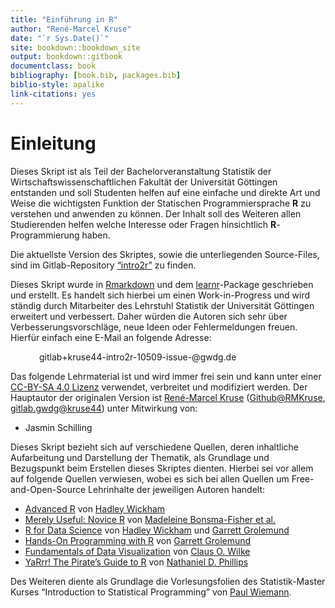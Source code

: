 --- 
title: "Einführung in R"
author: "René-Marcel Kruse"
date: "`r Sys.Date()`"
site: bookdown::bookdown_site
output: bookdown::gitbook
documentclass: book
bibliography: [book.bib, packages.bib]
biblio-style: apalike
link-citations: yes
---


# Einleitung {-}

Dieses Skript ist als Teil der Bachelorveranstaltung Statistik der Wirtschaftswissenschaftlichen Fakultät der Universität Göttingen entstanden und soll Studenten helfen auf eine einfache und direkte Art und Weise die wichtigsten Funktion der Statischen Programmiersprache **R** zu verstehen und anwenden zu können. Der Inhalt soll des Weiteren allen Studierenden helfen welche Interesse oder Fragen hinsichtlich **R**-Programmierung haben.

Die aktuellste Version des Skriptes, sowie die unterliegenden Source-Files, sind im Gitlab-Repository ["intro2r"](https://gitlab.gwdg.de/kruse44/intro2r) zu finden.

Dieses Skript wurde in [Rmarkdown](https://rmarkdown.rstudio.com/) und dem [learnr](https://rstudio.github.io/learnr/)-Package geschrieben und erstellt. Es handelt sich hierbei um einen Work-in-Progress und wird ständig durch Mitarbeiter des Lehrstuhl Statistik der Universität Göttingen erweitert und verbessert. Daher würden die Autoren sich sehr über Verbesserungsvorschläge, neue Ideen oder Fehlermeldungen freuen. Hierfür einfach eine E-Mail an folgende Adresse:

  &emsp;&emsp;&emsp; gitlab+kruse44-intro2r-10509-issue-@gwdg.de 

Das folgende Lehrmaterial ist und wird immer frei sein und kann unter einer [CC-BY-SA 4.0 Lizenz](https://creativecommons.org/licenses/by-sa/4.0/deed.de) verwendet, verbreitet und modifiziert werden.  Der Hauptautor der originalen Version ist [René-Marcel Kruse](https://www.uni-goettingen.de/en/610058.html)  (<a href="https://github.com/RMKruse/">Github@RMKruse</a>, <a href="https://gitlab.gwdg.de/kruse44">gitlab.gwdg@kruse44</a>) unter Mitwirkung von:

* Jasmin Schilling

Dieses Skript bezieht sich auf verschiedene Quellen, deren inhaltliche Aufarbeitung und Darstellung der Thematik, als Grundlage und Bezugspunkt beim Erstellen dieses Skriptes dienten. Hierbei sei vor allem auf folgende Quellen verwiesen, wobei es sich bei allen Quellen um Free-and-Open-Source Lehrinhalte der jeweiligen Autoren handelt:

* [Advanced R](http://adv-r.had.co.nz/) von [Hadley Wickham](http://hadley.nz/)
* [Merely Useful: Novice R](https://merely-useful.github.io/r/index.html) von [Madeleine Bonsma-Fisher et al.]()
* [R for Data Science](#https://r4ds.had.co.nz/) von [Hadley Wickham](http://hadley.nz/) und [Garrett Grolemund](https://twitter.com/statgarrett?lang=de)
* [Hands-On Programming with R](#https://rstudio-education.github.io/hopr/) von [Garrett Grolemund](https://twitter.com/statgarrett?lang=de)
* [Fundamentals of Data Visualization](#https://serialmentor.com/dataviz/) von [Claus O. Wilke](https://github.com/clauswilke)
* [YaRrr! The Pirate’s Guide to R](#https://bookdown.org/ndphillips/YaRrr/) von [Nathaniel D. Phillips](https://ndphillips.github.io/index.html)

Des Weiteren diente als Grundlage die Vorlesungsfolien des Statistik-Master Kurses "Introduction to Statistical Programming" von [Paul Wiemann](https://www.uni-goettingen.de/de/525900.html).
